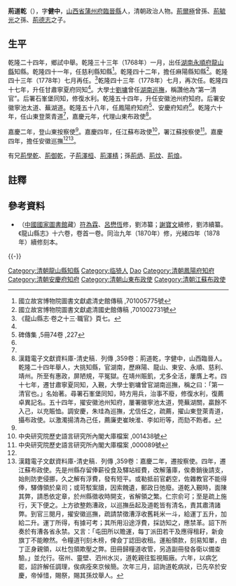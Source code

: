 {{noteta
|T=zh-hans:荊道乾;zh-hk:荊道乾;zh-tw:荊道乾;
|1=zh-hans:荊道乾;zh-hk:荊道乾;zh-tw:荊道乾;
}}
'''荊道乾'''（{{bd|1731年||1802年}}），字'''健中'''，[[山西省|山西省]][[蒲州府|蒲州府]][[臨晉縣|臨晉縣]]人，清朝政治人物。[[荊爾極|荊爾極]]曾孫、[[荊毓光|荊毓光]]之孫、[[荊德志|荊德志]]之子。

==生平 ==
乾隆二十四年，鄉試中舉。乾隆三十三年（1768年）一月，出任[[湖南|湖南]][[永順府|永順府]][[龍山縣|龍山縣]]知縣。乾隆四十一年，任慈利縣知縣<ref name="#1">國立故宮博物院圖書文獻處清史館傳稿 ,701005775號</ref>。乾隆四十二年，擔任麻陽縣知縣<ref name="#2">國立故宮博物院圖書文獻處清國史館傳稿 ,701002731號</ref>。乾隆四十三年（1778年）七月再任。<ref>《龍山縣志·卷之十三·職官》頁七。</ref>乾隆四十三年（1778年）七月，再次任。乾隆四十七年，升任甘肅寧夏府同知<ref name="#2"/>。大學士[[劉墉|劉墉]]曾任[[湖南巡撫|湖南巡撫]]，稱讚他為“第一清官”。后署石峯堡同知，修復水利。乾隆五十四年，升任安徽池州府知府。后署安徽寧池太道、蕪湖道。乾隆五十八年，任鳳陽府知府<ref>碑傳集 ,5冊74卷 ,227</ref>、安慶府知府<ref name="#1"/>。乾隆六十年，任山東登萊青道<ref name="#2"/>，嘉慶元年，代理山東布政使<ref>漢籍電子文獻資料庫-清史稿．列傳 ,359卷：荊道乾，字健中，山西臨晉人。乾隆二十四年舉人，大挑知縣，官湖南，歷麻陽、龍山、東安、永順、慈利、靖州。所至有惠政，屏陋規，平冤獄。在靖州賑飢，尤多全活，屢膺上考。四十七年，遷甘肅寧夏同知，入覲，大學士劉墉曾官湖南巡撫，稱之曰：「第一清官也。」名始著。尋署石峯堡同知，時方用兵，治事不廢，修復水利，復薦卓異記名。五十四年，擢安徽池州知府，屢署徽寧池太道，筦蕪湖關，贏餘不入己，以充賑恤。調安慶，朱珪為巡撫，尤信任之，疏薦，擢山東登萊青道，攝布政使。以激濁揚清為己任，薦廉吏崔映淮、李如珩等，而劾不飭者。</ref>。

嘉慶二年，登山東按察使<ref name="#2"/>。嘉慶四年，任江蘇布政使<ref>中央研究院歷史語言研究所內閣大庫檔案 ,001438號</ref>，署江蘇按察使<ref>中央研究院歷史語言研究所內閣大庫檔案 ,000089號</ref>。嘉慶四年，擔任安徽巡撫<ref name="#2"/><ref>漢籍電子文獻資料庫-清史稿．列傳 ,359卷：嘉慶二年，遷按察使。四年，遷江蘇布政使。先是州縣存留俸薪役食及驛站經費，改解藩庫，俟奏銷後請支，始則防吏侵挪，久之解有浮費，發有短平。或勒抵前官虧空，佐雜教官不能得俸，驛傳領於臬司；或苛駁案牘，因索餽遺，郵政日弛廢。道乾入覲時，面陳其弊，請悉依定章，於州縣徵收時開支，省解領之繁。仁宗俞可；至是疏上施行，天下便之。上方欲整飭漕政，以巡撫岳起及道乾皆有清名，責其肅清諸弊。到官三閱月，擢安徽巡撫，疏請禁徵漕浮收舊耗米一斗，給運丁五升，加給二升。運丁所得，有據可考；其所用沿途浮費，採訪知之，應禁革。詔下所奏於有漕各省永禁。又言：「屯田所以贍運，每丁派田若干及應得租耔，新僉旗丁不能瞭然。令糧道刊刻木榜，俾僉丁認田收租。運船領款，刻易知單，由丁正身親領，以杜包領欺壓之弊。田冊歸糧道收管，另造副冊發各衛以備查驗。」並允行。宿州、靈壁、泗州水災，道乾親往監視賑廠。六年，以病乞罷，詔許解任調理，俟病痊來京候簡。次年三月，詔詢道乾病狀，已先卒於安慶，帝悼惜，賜祭，賜其孫炆舉人。	</ref>。

有兄[[荊學乾|荊學乾]]、[[荊御乾|荊御乾]]，子[[荊澤桓|荊澤桓]]、[[荊澤棈|荊澤棈]]；孫[[荊炳|荊炳]]、[[荊炆|荊炆]]、[[荊烺|荊烺]]。

==註釋==
{{reflist|2}}

==參考資料==
*（[[中國國家圖書館|中國國家圖書館]]藏）[[符為霖|符為霖]]、[[呂懋恆|呂懋恆]]修，劉沛纂；[[謝寶文|謝寶文]]續修，劉沛續纂。《龍山縣志》十六卷，卷首一卷。同治九年（1870年）修，光緒四年（1878年）續修刻本。

{{-}}
{{start box}}
{{s-off}}
{{succession box|[[吳家經|吳家經]]|[[何夢枚|何夢枚]]|[[湖南|湖南]][[永順府|永順府]][[龍山縣|龍山縣]][[知縣|知縣]]（[[龍山縣知縣列表|列表]]）|<small>乾隆三十三年（1768年）一月上任</small>}}
{{succession box|[[孫新吾|孫新吾]]|[[倪允邁|倪允邁]]|[[湖南|湖南]][[永順府|永順府]][[龍山縣|龍山縣]][[知縣|知縣]]（[[龍山縣知縣列表|列表]]）|<small>乾隆四十三年（1778年）七月再任</small>}}
{{end box}}

{{DEFAULTSORT:Jing荊}}
[[Category:清朝龍山縣知縣|Category:清朝龍山縣知縣]]
[[Category:临猗人|Category:临猗人]]
[[Category:荊姓|Dao]]
[[Category:清朝鳳陽府知府|Category:清朝鳳陽府知府]]
[[Category:清朝安慶府知府|Category:清朝安慶府知府]]
[[Category:清朝山東布政使|Category:清朝山東布政使]]
[[Category:清朝江蘇布政使|Category:清朝江蘇布政使]]